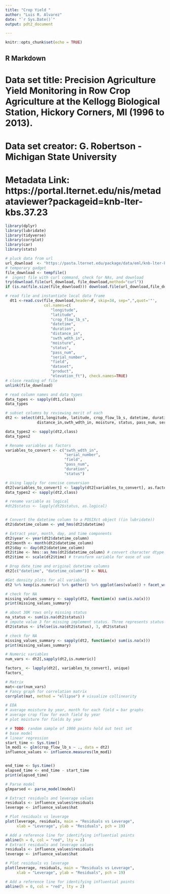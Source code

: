 ```yaml
---
title: "Crop Yield "
author: "Luis R. Alvarez"
date: "`r Sys.Date()`"
output: pdt2_document

---
```


```r
knitr::opts_chunk$set(echo = TRUE)
```

## R Markdown

# Data set title: Precision Agriculture Yield Monitoring in Row Crop Agriculture at the Kellogg Biological Station, Hickory Corners, MI  (1996 to 2013).
# Data set creator:  G. Robertson - Michigan State University 
# Metadata Link: https://portal.lternet.edu/nis/metadataviewer?packageid=knb-lter-kbs.37.23

```r
library(dplyr)
library(lubridate)
library(tidyverse)
library(corrplot)
library(car)
library(stats)
```

```r
# pluck data from url
url_download  <- "https://pasta.lternet.edu/package/data/eml/knb-lter-kbs/37/23/610992a4f20d12c39908281b822291a6" 
# temporary gadget
file_download <- tempfile()
#  ingest file with curl command, check for NAs, and download
try(download.file(url_download, file_download,method="curl"))
if (is.na(file.size(file_download))) download.file(url_download,file_download,method="auto")

# read file and instantiate local data frame 
  dt1 <-read.csv(file_download,header=F, skip=34, sep=",",quot='"', 
                 col.names=c(
                    "longitude",     
                    "latitude",     
                    "crop_flow_lb_s",     
                    "datetime",     
                    "duration",     
                    "distance_in",     
                    "swth_wdth_in",     
                    "moisture",     
                    "status",     
                    "pass_num",     
                    "serial_number",     
                    "field",     
                    "dataset",     
                    "product",     
                    "elevation_ft"), check.names=TRUE)
# close reading of file               
unlink(file_download)


```

```r
# read column names and data types
data_types <- sapply(dt1,class)
data_types

# subset columns by reviewing merit of each
dt2 <- select(dt1,longitude, latitude, crop_flow_lb_s, datetime, duration, 
              distance_in,swth_wdth_in, moisture, status, pass_num, serial_number, field,elevation_ft)
```

```r
data_types2 <- sapply(dt2,class)
data_types2
```

```r
# Rename variables as factors
variables_to_convert <- c("swth_wdth_in",
                          "serial_number",
                          "field",
                          "pass_num",
                          "duration",
                          "status")

# Using lapply for concise conversion
dt2[variables_to_convert] <- lapply(dt2[variables_to_convert], as.factor)
data_types2 <- sapply(dt2,class)

# rename variable as logical
#dt2$status <- lapply(dt2$status, as.logical)


# Convert the datetime column to a POSIXct object ((in lubridate))
dt2$datetime_column <- ymd_hms(dt2$datetime)

# Extract year, month, day, and time components
dt2$year <- year(dt2$datetime_column)
dt2$month <- month(dt2$datetime_column)
dt2$day <- day(dt2$datetime_column)
dt2$time <- hms::as_hms(dt2$datetime_column) # convert character dtype to hours min seconds.
dt2$time <- scale(dt2$time) # transform variable for ease of use

# Drop date_time and original datetime columns
dt2[c("datetime", "datetime_column")] <- NULL

```

```r
#Get density plots for all variables
dt2 %>% keep(is.numeric) %>% gather() %>% ggplot(aes(value)) + facet_wrap(~ key, scales = "free")+geom_density(color="blue", fill='green')

```

```r
# check for NA
missing_values_summary <- sapply(dt2, function(x) sum(is.na(x)))
print(missing_values_summary)

# about 30K rows only missing status
na_status <- sum(is.na(dt2$status))
# impute value 3 for missing implement status. Three represents status unknown
dt2$status <- ifelse(is.na(dt2$status), 3, dt2$status)

# check for NA
missing_values_summary <- sapply(dt2, function(x) sum(is.na(x)))
print(missing_values_summary)
```


```r
# Numeric variables
num_vars <- dt2[,sapply(dt2,is.numeric)]

factors_ <- lapply(dt2[, variables_to_convert], unique)
factors_

# Matrix
mat<-cor(num_vars)
# Fancy graph for correlation matrix
corrplot(mat, method = "ellipse") # visualize collinearity

```

```r
# EDA
# average moisture by year, month for each field = bar graphs
# average crop flow for each field by year
# plot moisture for fields by year
```

```r
# # TODO: random sample of 1000 points hold out test set
# base model
# linear regression
start_time <- Sys.time()
lm_mod1 <- glm(crop_flow_lb_s ~ ., data = dt2)
influence_values <- influence.measures(lm_mod1)


end_time <- Sys.time()
elapsed_time <- end_time - start_time
print(elapsed_time)

```

```r
# Parse model
glmparsed <- parse_model(model)

```


```r
# Extract residuals and leverage values
residuals <- influence_values$residuals
leverage <- influence_values$hat

# Plot residuals vs leverage
plot(leverage, residuals, main = "Residuals vs Leverage", 
     xlab = "Leverage", ylab = "Residuals", pch = 19)

# Add a reference line for identifying influential points
abline(h = 0, col = "red", lty = 2)
# Extract residuals and leverage values
residuals <- influence_values$residuals
leverage <- influence_values$hat

# Plot residuals vs leverage
plot(leverage, residuals, main = "Residuals vs Leverage", 
     xlab = "Leverage", ylab = "Residuals", pch = 19)

# Add a reference line for identifying influential points
abline(h = 0, col = "red", lty = 2)

```

